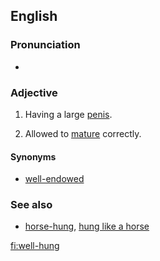 ==English==

===Pronunciation===
* {{rhymes|ʌŋ}}

===Adjective===
{{en-adj|head=[[well]][[-]][[hung]]|better-hung|best-hung}}

# {{informal}} Having a large [[penis]].
# {{context|of [[game]] meat}} Allowed to [[mature]] correctly.

====Synonyms====
* {{sense|having a large penis}} [[well-endowed]]

===See also===
* [[horse-hung]], [[hung like a horse]]

[[fi:well-hung]]